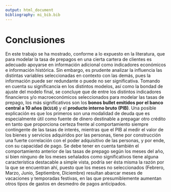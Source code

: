 ```yaml
---
output: html_document
bibliography: mi_bib.bib  
---
```


# Conclusiones

En este trabajo se ha mostrado, conforme a lo expuesto en la literatura, que para modelar la tasa de prepagos en una cierta cartera de clientes es adecuado apoyarse en información adicional como indicadores económicos e información histórica. Sin embargo, es prudente analizar la influencia las distintas variables seleccionadas en contexto con las demás, pues la información puede ser redundante o puede no ser significativa.
Tomando en cuenta su significancia en los distintos modelos, así como la bondad de ajuste del modelo final, se concluye que de entre los distintos indicadores financieros y/o macroeconómicos seleccionados para modelar las tasas de prepago, los más significativos son los **bonos bullet emitidos por el banco central a 10 años (`BCU10`)** y el **producto interno bruto (PIB)**. 
Una posible explicación es que los primeros son una modalidad de deuda que es especialmente útil como fuente de dinero destinable a prepagar otro crédito en tanto que proporciona certeza frente al comportamiento siempre contingente de las tasas de interés, mientras que el PIB al medir el valor de los bienes y servicios adquiridos por las personas, tiene por construcción una fuerte correlación con el poder adquisitivo de las personas, y por ende, con su capacidad de pago. 
Se debe tener en cuenta también el comportamiento anterior de las tasas de prepago según los meses del año, si bien ninguno de los meses señalados como significativos tiene alguna característica destacable a simple vista, podría ser ésta misma la razón por la que se encuentran ahí, puesto que los meses no seleccionados (Febrero, Marzo, Junio, Septiembre, Diciembre) resultan abarcar meses de vacaciones y temporadas festivas, en las que presumiblemente aumentan otros tipos de gastos en desmedro de pagos anticipados.
